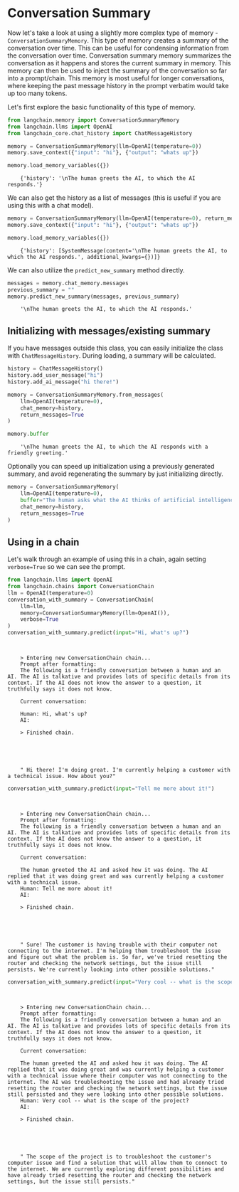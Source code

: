 # Conversation Summary
Now let's take a look at using a slightly more complex type of memory - `ConversationSummaryMemory`. This type of memory creates a summary of the conversation over time. This can be useful for condensing information from the conversation over time.
Conversation summary memory summarizes the conversation as it happens and stores the current summary in memory. This memory can then be used to inject the summary of the conversation so far into a prompt/chain. This memory is most useful for longer conversations, where keeping the past message history in the prompt verbatim would take up too many tokens.

Let's first explore the basic functionality of this type of memory.

```python
from langchain.memory import ConversationSummaryMemory
from langchain.llms import OpenAI
from langchain_core.chat_history import ChatMessageHistory
```


```python
memory = ConversationSummaryMemory(llm=OpenAI(temperature=0))
memory.save_context({"input": "hi"}, {"output": "whats up"})
```


```python
memory.load_memory_variables({})
```

<CodeOutputBlock lang="python">

```
    {'history': '\nThe human greets the AI, to which the AI responds.'}
```

</CodeOutputBlock>

We can also get the history as a list of messages (this is useful if you are using this with a chat model).


```python
memory = ConversationSummaryMemory(llm=OpenAI(temperature=0), return_messages=True)
memory.save_context({"input": "hi"}, {"output": "whats up"})
```


```python
memory.load_memory_variables({})
```

<CodeOutputBlock lang="python">

```
    {'history': [SystemMessage(content='\nThe human greets the AI, to which the AI responds.', additional_kwargs={})]}
```

</CodeOutputBlock>

We can also utilize the `predict_new_summary` method directly.


```python
messages = memory.chat_memory.messages
previous_summary = ""
memory.predict_new_summary(messages, previous_summary)
```

<CodeOutputBlock lang="python">

```
    '\nThe human greets the AI, to which the AI responds.'
```

</CodeOutputBlock>

## Initializing with messages/existing summary

If you have messages outside this class, you can easily initialize the class with `ChatMessageHistory`. During loading, a summary will be calculated.


```python
history = ChatMessageHistory()
history.add_user_message("hi")
history.add_ai_message("hi there!")
```


```python
memory = ConversationSummaryMemory.from_messages(
    llm=OpenAI(temperature=0),
    chat_memory=history,
    return_messages=True
)
```


```python
memory.buffer
```

<CodeOutputBlock lang="python">

```
    '\nThe human greets the AI, to which the AI responds with a friendly greeting.'
```

</CodeOutputBlock>

Optionally you can speed up initialization using a previously generated summary, and avoid regenerating the summary by just initializing directly.

```python
memory = ConversationSummaryMemory(
    llm=OpenAI(temperature=0),
    buffer="The human asks what the AI thinks of artificial intelligence. The AI thinks artificial intelligence is a force for good because it will help humans reach their full potential.",
    chat_memory=history,
    return_messages=True
)
```

## Using in a chain
Let's walk through an example of using this in a chain, again setting `verbose=True` so we can see the prompt.


```python
from langchain.llms import OpenAI
from langchain.chains import ConversationChain
llm = OpenAI(temperature=0)
conversation_with_summary = ConversationChain(
    llm=llm,
    memory=ConversationSummaryMemory(llm=OpenAI()),
    verbose=True
)
conversation_with_summary.predict(input="Hi, what's up?")
```

<CodeOutputBlock lang="python">

```


    > Entering new ConversationChain chain...
    Prompt after formatting:
    The following is a friendly conversation between a human and an AI. The AI is talkative and provides lots of specific details from its context. If the AI does not know the answer to a question, it truthfully says it does not know.

    Current conversation:

    Human: Hi, what's up?
    AI:

    > Finished chain.





    " Hi there! I'm doing great. I'm currently helping a customer with a technical issue. How about you?"
```

</CodeOutputBlock>


```python
conversation_with_summary.predict(input="Tell me more about it!")
```

<CodeOutputBlock lang="python">

```


    > Entering new ConversationChain chain...
    Prompt after formatting:
    The following is a friendly conversation between a human and an AI. The AI is talkative and provides lots of specific details from its context. If the AI does not know the answer to a question, it truthfully says it does not know.

    Current conversation:

    The human greeted the AI and asked how it was doing. The AI replied that it was doing great and was currently helping a customer with a technical issue.
    Human: Tell me more about it!
    AI:

    > Finished chain.





    " Sure! The customer is having trouble with their computer not connecting to the internet. I'm helping them troubleshoot the issue and figure out what the problem is. So far, we've tried resetting the router and checking the network settings, but the issue still persists. We're currently looking into other possible solutions."
```

</CodeOutputBlock>


```python
conversation_with_summary.predict(input="Very cool -- what is the scope of the project?")
```

<CodeOutputBlock lang="python">

```


    > Entering new ConversationChain chain...
    Prompt after formatting:
    The following is a friendly conversation between a human and an AI. The AI is talkative and provides lots of specific details from its context. If the AI does not know the answer to a question, it truthfully says it does not know.

    Current conversation:

    The human greeted the AI and asked how it was doing. The AI replied that it was doing great and was currently helping a customer with a technical issue where their computer was not connecting to the internet. The AI was troubleshooting the issue and had already tried resetting the router and checking the network settings, but the issue still persisted and they were looking into other possible solutions.
    Human: Very cool -- what is the scope of the project?
    AI:

    > Finished chain.





    " The scope of the project is to troubleshoot the customer's computer issue and find a solution that will allow them to connect to the internet. We are currently exploring different possibilities and have already tried resetting the router and checking the network settings, but the issue still persists."
```

</CodeOutputBlock>
